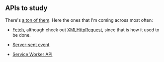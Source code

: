 ## APIs to study

There's [a ton of them](https://developer.mozilla.org/en-US/docs/Web/API). Here
the ones that I'm coming across most often:

- [Fetch](https://developer.mozilla.org/en-US/docs/Web/API/Fetch_API), although
  check out
  [XMLHttpRequest](https://developer.mozilla.org/en-US/docs/Web/API/XMLHttpRequest),
  since that is how it used to be done.

- [Server-sent
  event](https://developer.mozilla.org/en-US/docs/Web/API/Server-sent_events)

- [Service Worker
  API](https://developer.mozilla.org/en-US/docs/Web/API/Service_Worker_API)
